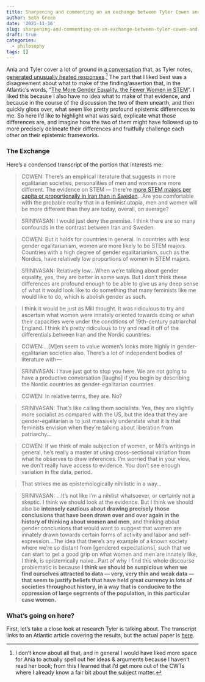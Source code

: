 ```yaml
---
title: Sharpening and commenting on an exchange between Tyler Cowen and Ania Srinivasan
author: Seth Green
date: '2021-11-16'
slug: sharpening-and-commenting-on-an-exchange-between-tyler-cowen-and-ania-srinivasan
draft: true
categories:
  - philosophy
tags: []
---
```


Ania and Tyler cover a lot of ground in [a conversation ](https://conversationswithtyler.com/episodes/amia-srinivasan/) that, as Tyler notes, [generated unusually heated responses](https://marginalrevolution.com/marginalrevolution/2021/09/a-few-observations-on-my-latest-podcast-with-amia-srinivasan.html).^[I don't know about all that, and in general I would have liked more space for Ania to actually spell out her ideas & arguments because I haven't read her book; from this I learned that I'd get more out of the CWTs where I already know a fair bit about the subject matter.] The part that I liked best was a disagreement about what to make of the finding/assertion that, in the Atlantic's words, "[The More Gender Equality, the Fewer Women in STEM](https://www.theatlantic.com/science/archive/2018/02/the-more-gender-equality-the-fewer-women-in-stem/553592/)". I liked this because I also have no idea what to make of that evidence, and because in the course of the discussion the two of them unearth, and then quickly gloss over, what seem like pretty profound epistemic differences to me. So here I'd like to highlight what was said, explicate what those differences are, and imagine how the two of them might have followed up to more precisely delineate their differences and fruitfully challenge each other on their epistemic frameworks.

### The Exchange

Here's a condensed transcript of the portion that interests me: 

> COWEN: There’s an empirical literature that suggests in more egalitarian societies, personalities of men and women are more different. The evidence on STEM — there’re [more STEM majors per capita or proportionally in Iran than in Sweden](https://www.theatlantic.com/science/archive/2018/02/the-more-gender-equality-the-fewer-women-in-stem/553592/)...Are you comfortable with the probable reality that in a feminist utopia, men and women will be more different than they are today, overall, on average?

> SRINIVASAN: I would just deny the premise. I think there are so many confounds in the contrast between Iran and Sweden.

> COWEN: But it holds for countries in general. In countries with less gender egalitarianism, women are more likely to be STEM majors. Countries with a high degree of gender egalitarianism, such as the Nordics, have relatively low proportions of women in STEM majors.

> SRINIVASAN: Relatively low...When we're talking about gender equality, yes, they are better in some ways. But I don't think these differences are profound enough to be able to give us any deep sense of what it would look like to do something that many feminists like me would like to do, which is abolish gender as such.

> I think it would be just as Mill thought. It was ridiculous to try and ascertain what women were innately oriented towards doing or what their capacities were under the conditions of 19th-century patriarchal England. I think it’s pretty ridiculous to try and read it off of the differentials between Iran and the Nordic countries.

> COWEN:...[M]en seem to value women’s looks more highly in gender-egalitarian societies also. There’s a lot of independent bodies of literature with —

> SRINIVASAN: I have just got to stop you here. We are not going to have a productive conversation [laughs] if you begin by describing the Nordic countries as gender-egalitarian countries.

> COWEN: In relative terms, they are. No?

> SRINIVASAN: That’s like calling them socialists. Yes, they are slightly more socialist as compared with the US, but the idea that they are gender-egalitarian is to just massively understate what it is that feminists envision when they’re talking about liberation from patriarchy...

> COWEN: If we think of male subjection of women, or Mill’s writings in general, he’s really a master at using cross-sectional variation from what he observes to draw inferences. I’m worried that in your view, we don’t really have access to evidence. You don’t see enough variation in the data, period.

> That strikes me as epistemologically nihilistic in a way...

> SRINIVASAN: ...It's not like I’m a nihilist whatsoever, or certainly not a skeptic. I think we should look at the evidence. But I think we should also be **intensely cautious about drawing precisely those conclusions that have been drawn over and over again in the history of thinking about women and men**, and thinking about gender conclusions that would want to suggest that women are innately drawn towards certain forms of activity and labor and self-expression...The idea that there’s any example of a known society where we're so distant from [gendered expectations], such that we can start to get a good grip on what women and men are innately like, I think, is epistemically naive...Part of why I find this whole discourse problematic is because **I think we should be suspicious when we find ourselves attracted to data — very, very thin and weak data — that seem to justify beliefs that have held great currency in lots of societies throughout history, in a way that is conducive to the oppression of large segments of the population, in this particular case women.**

### What's going on here?

First, let's take a close look at research Tyler is talking about. The transcript links to an Atlantic article covering the results, but the actual paper is [here](https://journals.sagepub.com/doi/10.1177/0956797617741719). 